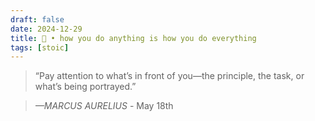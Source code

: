 ```yaml
---
draft: false 
date: 2024-12-29
title: 🗿 • how you do anything is how you do everything
tags: [stoic]
---
```


>  “Pay attention to what’s in front of you—the principle, the task, or what’s being portrayed.”

> *—MARCUS AURELIUS* - May 18th